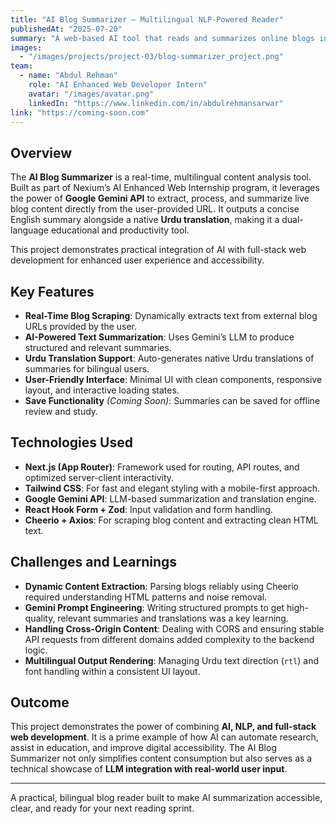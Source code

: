 ```yaml
---
title: "AI Blog Summarizer – Multilingual NLP-Powered Reader"
publishedAt: "2025-07-20"
summary: "A web-based AI tool that reads and summarizes online blogs in real-time, with both English summaries and Urdu translations. Designed to showcase practical applications of AI in web development using modern tools like Gemini API, Next.js, and Tailwind."
images:
  - "/images/projects/project-03/blog-summarizer_project.png"
team:
  - name: "Abdul Rehman"
    role: "AI Enhanced Web Developer Intern"
    avatar: "/images/avatar.png"
    linkedIn: "https://www.linkedin.com/in/abdulrehmansarwar"
link: "https://coming-soon.com"
---
```


## Overview

The **AI Blog Summarizer** is a real-time, multilingual content analysis tool. Built as part of Nexium’s AI Enhanced Web Internship program, it leverages the power of **Google Gemini API** to extract, process, and summarize live blog content directly from the user-provided URL. It outputs a concise English summary alongside a native **Urdu translation**, making it a dual-language educational and productivity tool.

This project demonstrates practical integration of AI with full-stack web development for enhanced user experience and accessibility.

## Key Features

- **Real-Time Blog Scraping**: Dynamically extracts text from external blog URLs provided by the user.
- **AI-Powered Text Summarization**: Uses Gemini’s LLM to produce structured and relevant summaries.
- **Urdu Translation Support**: Auto-generates native Urdu translations of summaries for bilingual users.
- **User-Friendly Interface**: Minimal UI with clean components, responsive layout, and interactive loading states.
- **Save Functionality** *(Coming Soon)*: Summaries can be saved for offline review and study.

## Technologies Used

- **Next.js (App Router)**: Framework used for routing, API routes, and optimized server-client interactivity.
- **Tailwind CSS**: For fast and elegant styling with a mobile-first approach.
- **Google Gemini API**: LLM-based summarization and translation engine.
- **React Hook Form + Zod**: Input validation and form handling.
- **Cheerio + Axios**: For scraping blog content and extracting clean HTML text.

## Challenges and Learnings

- **Dynamic Content Extraction**: Parsing blogs reliably using Cheerio required understanding HTML patterns and noise removal.
- **Gemini Prompt Engineering**: Writing structured prompts to get high-quality, relevant summaries and translations was a key learning.
- **Handling Cross-Origin Content**: Dealing with CORS and ensuring stable API requests from different domains added complexity to the backend logic.
- **Multilingual Output Rendering**: Managing Urdu text direction (`rtl`) and font handling within a consistent UI layout.

## Outcome

This project demonstrates the power of combining **AI, NLP, and full-stack web development**. It is a prime example of how AI can automate research, assist in education, and improve digital accessibility. The AI Blog Summarizer not only simplifies content consumption but also serves as a technical showcase of **LLM integration with real-world user input**.

---

A practical, bilingual blog reader built to make AI summarization accessible, clear, and ready for your next reading sprint.
